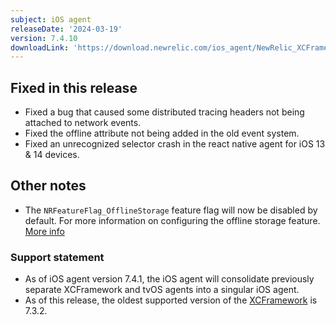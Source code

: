 ```yaml
---
subject: iOS agent
releaseDate: '2024-03-19'
version: 7.4.10
downloadLink: 'https://download.newrelic.com/ios_agent/NewRelic_XCFramework_Agent_7.4.10.zip'
---
```


## Fixed in this release

* Fixed a bug that caused some distributed tracing headers not being attached to network events.
* Fixed the offline attribute not being added in the old event system.
* Fixed an unrecognized selector crash in the react native agent for iOS 13 & 14 devices.

## Other notes

* The `NRFeatureFlag_OfflineStorage` feature flag will now be disabled by default. For more information on configuring the offline storage feature. [More info](/docs/mobile-monitoring/new-relic-mobile/mobile-sdk/set-max-offline-storage/#ios)

### Support statement

* As of iOS agent version 7.4.1, the iOS agent will consolidate previously separate XCFramework and tvOS agents into a singular iOS agent.
* As of this release, the oldest supported version of the [XCFramework](/docs/release-notes/mobile-release-notes/xcframework-release-notes/xcframework-agent-732) is 7.3.2.
